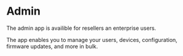 # Admin

The admin app is availible for resellers an enterprise users.

The app enables you to manage your users, devices, configuration, firmware updates, and more in bulk.
